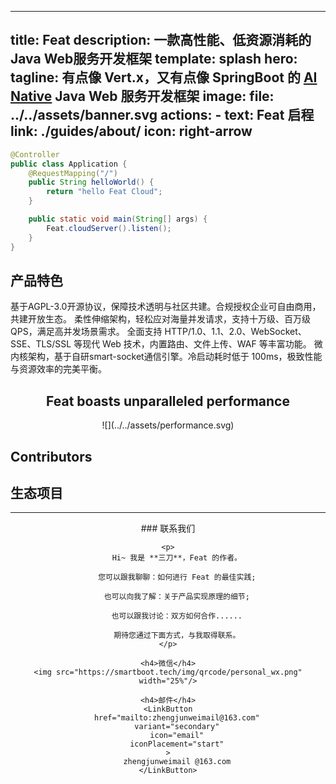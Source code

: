 
---
title: Feat
description: 一款高性能、低资源消耗的Java Web服务开发框架
template: splash
hero:
  tagline: 有点像 <b>Vert.x</b>，又有点像 <b>SpringBoot</b> 的 <u><b>AI Native</b></u> Java Web 服务开发框架
  image:
    file: ../../assets/banner.svg
  actions:
    - text: Feat 启程
      link: ./guides/about/
      icon: right-arrow
---


<FeatUsers/>

```java title="Application.java"
@Controller
public class Application {
    @RequestMapping("/")
    public String helloWorld() {
        return "hello Feat Cloud";
    }

    public static void main(String[] args) {
        Feat.cloudServer().listen();
    }
}
```

## 产品特色

<CardGrid>
	<Card title="<span style='color:#ffffff;background-color:#fa541c;border-bottom: 2px solid #fa541c'> &nbsp;F&nbsp;</span><span style='color:#fa541c;border-bottom: 2px solid #fa541c'>ree</span>" icon="seti:happenings">
        基于AGPL-3.0开源协议，保障技术透明与社区共建。合规授权企业可自由商用，共建开放生态。
	</Card>
	<Card title="<span style='color:#ffffff;background-color:#722ed1;border-bottom: 2px solid #722ed1'>&nbsp;E&nbsp;</span><span style='color:#722ed1;border-bottom: 2px solid #722ed1'>lastic</span>" icon="rocket">
        柔性伸缩架构，轻松应对海量并发请求，支持十万级、百万级 QPS，满足高并发场景需求。
	</Card>
	<Card title="<span style='color:#ffffff;background-color:#52c41a;border-bottom: 2px solid #52c41a'>&nbsp;A&nbsp;</span><span style='color:#52c41a;border-bottom: 2px solid #52c41a'>dvanced</span>" icon="puzzle">
        全面支持 HTTP/1.0、1.1、2.0、WebSocket、SSE、TLS/SSL 等现代 Web 技术，内置路由、文件上传、WAF 等丰富功能。
	</Card>
	<Card title="<span style='color:#ffffff;background-color:#eb2f96;border-bottom: 2px solid #eb2f96'>&nbsp;T&nbsp;</span><span style='color:#eb2f96;border-bottom: 2px solid #eb2f96'>iny</span>" icon="github">
        微内核架构，基于自研smart-socket通信引擎。冷启动耗时低于 100ms，极致性能与资源效率的完美平衡。
	</Card>
</CardGrid>

<center>
    <h2>Feat boasts unparalleled performance</h2>
    ![](../../assets/performance.svg)
</center>

## Contributors
<ContributorList githubRepo="smartboot/feat"/>

## 生态项目
<CardGrid>
    <LinkCard title="smart-socket" description="Java AIO 实现的支持百万级长连接通信框架" href="https://smartboot.tech/smart-socket" />
    <LinkCard title="smart-servlet" description="提供一个自主可控的轻量级 Tomcat/Undertow 可替代版本，基于 Feat 重新定义下一代 Servlet 容器!" href="https://smartboot.tech/smart-servlet" />
    <LinkCard title="smart-mqtt" description="一款面向物联网领域的 MQTT 消息中间件产品" href="https://smartboot.tech/smart-mqtt/enterprise.html" />
</CardGrid>

<hr/>

<center>
###  联系我们

    <p>
        Hi~ 我是 **三刀**，Feat 的作者。

        您可以跟我聊聊：如何进行 Feat 的最佳实践;

        也可以向我了解：关于产品实现原理的细节;

        也可以跟我讨论：双方如何合作......

        期待您通过下面方式，与我取得联系。
    </p>

    <h4>微信</h4>
    <img src="https://smartboot.tech/img/qrcode/personal_wx.png" width="25%"/>

    <h4>邮件</h4>
    <LinkButton
        href="mailto:zhengjunweimail@163.com"
        variant="secondary"
        icon="email"
        iconPlacement="start"
    >
        zhengjunweimail @163.com
    </LinkButton>
</center>

